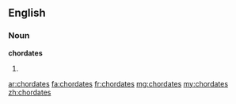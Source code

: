 ==English==

===Noun===
'''chordates'''

# {{plural of|[[chordate]]}}

[[ar:chordates]]
[[fa:chordates]]
[[fr:chordates]]
[[mg:chordates]]
[[my:chordates]]
[[zh:chordates]]